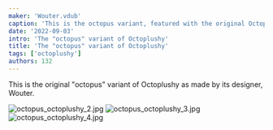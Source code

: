 ```yaml
---
maker: 'Wouter.vdub'
caption: 'This is the octopus variant, featured with the original Octoplushy and Hi'
date: '2022-09-03'
intro: 'The "octopus" variant of Octoplushy'
title: 'The "octopus" variant of Octoplushy'
tags: ['octoplushy']
authors: 132
---
```


<!-- truncate -->

This is the original "octopus" variant of Octoplushy as made by its designer, Wouter.

![octopus_octoplushy_2.jpg](https://posts.freesewing.org/uploads/octopus_octoplushy_2_982161c557.jpg)
![octopus_octoplushy_3.jpg](https://posts.freesewing.org/uploads/octopus_octoplushy_3_31ec62618f.jpg)
![octopus_octoplushy_4.jpg](https://posts.freesewing.org/uploads/octopus_octoplushy_4_a2f496111a.jpg)
